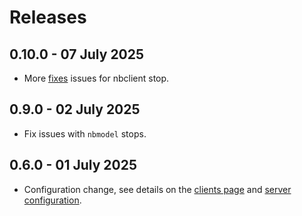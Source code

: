 # Releases

## 0.10.0 - 07 July 2025

- More [fixes](https://github.com/datalayer/jupyter-mcp-server/pull/28) issues for nbclient stop.

## 0.9.0 - 02 July 2025

- Fix issues with `nbmodel` stops.

## 0.6.0 - 01 July 2025

- Configuration change, see details on the [clients page](/clients) and [server configuration](/server-configuration).
